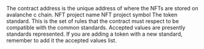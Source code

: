 <ParamField path="contract_address">
The contract address is the unique address of where the NFTs are stored on avalanche c chain.
</ParamField>
<ParamField path="name">
NFT project name
</ParamField>
<ParamField path="symbol">
NFT project symbol
</ParamField>
<ParamField path="standard">
The token standard. This is the set of rules that the contract must respect to be compatible with the common standards. Accepted values are presently standards represented. If you are adding a token with a new standard, remember to add it the accepted values list.

</ParamField>
